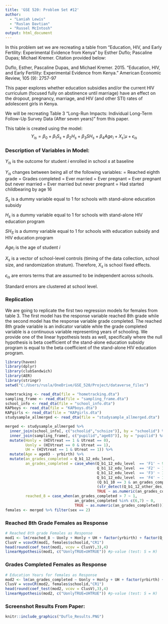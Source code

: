 ---
title: 'GSE 520: Problem Set #12'
author: 
  - "Laniah Lewis"
  - "Ruslan Davtian"
  - "Russel McIntosh"
output: html_document
---

In this problem set we are recreating a table from "Education, HIV, and Early Fertility: Experimental Evidence from Kenya" by Esther Duflo; Pascaline Dupas; Michael Kremer. Citation provided below:

Duflo, Esther, Pascaline Dupas, and Michael Kremer. 2015. "Education, HIV, and Early Fertility: Experimental Evidence from Kenya." American Economic Review, 105 (9): 2757-97

This paper explores whether education subsidies and/or the current HIV curriculum (focused fully on abstinence until marriage) have an effect on the dropout, pregnancy, marriage, and HIV (and other STI) rates of adolescent girls in Kenya.

We will be recreating Table 3 "Long-Run Impacts: Individual Long-Term Follow-Up Survey Data (After seven years)" from this paper.

This table is created using the model:
$$Y_{is} = \beta_0 + β_1S_s + \beta_2H_s + \beta_3SH_s + \beta_4Age_i + X_s'μ + \epsilon_{is}$$

### Description of Variables in Model:

$Y_{is}$ is the outcome for student $i$ enrolled in school $s$ at baseline

$Y_{is}$ changes between being all of the following variables:
= Reached eighth grade
= Grades completed
= Ever married
= Ever pregnant
= Ever pregnant but never married
= Ever married but never pregnant
= Had started childbearing by age 16


$S_s$ is a dummy variable equal to 1 for schools with stand-alone education subsidy

$H_s$ is a dummy variable equal to 1 for schools with  stand-alone HIV education program

$SH_S$ is a dummy variable equal to 1 for schools with education subsidy and HIV education program

$Age_i$ is the age of student $i$

$X_s$ is a vector of school-level controls (timing of the data collection, school size, and randomization stratum). Therefore, $X_s$ is school fixed effects.

$\epsilon_{is}$ are errors terms that are assumed to be independent across schools. 

Standard errors are clustered at school level.

### Replication

We are going to replicate the first two regression models for females from table 3. The first model has the response variable reached 8th grade while the second model has the response variable grade completed. The reached 8th grade variable is an indicator variable while the grade completed variable is a continuous variable representing years of schooling. We provide one of the linear hypothesis tests as well, specifically where the null hypothesis is beta coefficient of the stand-alone education subsidy program is equal to the beta coefficient of the stand-alone HIV education program.

```{r, warning = FALSE, message = FALSE}
library(haven)
library(dplyr)
library(clubSandwich)
library(AER)
library(stringr)
setwd("C:/Users/rusla/OneDrive/GSE_520/Project/dataverse_files")

hometracking <- read_dta(file = "hometracking.dta")
sampling_frame <- read_dta(file = "sampling_frame.dta")
school_info <- read_dta(file = "school_info.dta")
KAPboys <- read_dta(file = "KAPboys.dta")
KAPgirls <- read_dta(file = "KAPgirls.dta")
studysample_allmerged <- read_dta(file = "studysample_allmerged.dta")
```

```{r, warning = FALSE, message = FALSE}
merged <- studysample_allmerged %>% 
  inner_join(school_info[, c("schoolid","schsize")], by = "schoolid") %>%
  inner_join(sampling_frame[, c("pupilid","age03")], by = "pupilid") %>%
  mutate(Honly = (HIVtreat == 1 & Utreat == 0),
         Uonly = (HIVtreat == 0 & Utreat == 1),
         UH = (HIVtreat == 1 & Utreat == 1)) %>%
  mutate(Age = age03 - yrbirth) %>%
  mutate(an_grades_completed = Q_b1_12_edu_level,
         an_grades_completed = case_when(Q_b1_12_edu_level  == 'F1' ~ 9,
                                         Q_b1_12_edu_level  == 'F2' ~ 10,
                                         Q_b1_12_edu_level  == 'F3' ~ 11,
                                         Q_b1_12_edu_level  == 'F4' ~ 12,
                                         (Q_b1_10 == 3 & an_grades_completed  == "") ~ 11,
                                         (str_detect(Q_b1_12_other_des, "COLL") & an_grades_completed == "") ~ 13,
                                         TRUE ~ as.numeric(an_grades_completed)),
         reached_8 = case_when(an_grades_completed > 7 ~ 1, 
                               an_grades_completed %in% c(6,7) ~ 0,
                               TRUE ~ as.numeric(an_grades_completed)))
females <- merged %>% filter(sex == 2)
```

### Reached 8th Grade Females as Response

```{r}
# Reached 8th grade Females as Response
mod1 <- lm(reached_8 ~ Uonly + Honly + UH + factor(yrbirth) + factor(Q_year) + schsize + factor(stratum), data = females, weights = weight_sample)
ClusV = vcovCR(mod1, females$schoolid,"CR1")
head(round(coef_test(mod1, vcov = ClusV),3),4)
linearHypothesis(mod1, c("UonlyTRUE=UHTRUE")) #p-value (test: S = H)
```

### Grades Completed Females as Response

```{r}
# Education Years for females as Response
mod2 <- lm(an_grades_completed ~ Uonly + Honly + UH + factor(yrbirth) + factor(Q_year) + schsize + factor(stratum), data = females, weights = weight_sample)
ClusV = vcovCR(mod2, females$schoolid,"CR1")
head(round(coef_test(mod2, vcov = ClusV),3),4) 
linearHypothesis(mod2, c("UonlyTRUE=UHTRUE")) #p-value (test: S = H)
```


### Screenshot Results From Paper:

```{r pressure, echo=FALSE, fig.cap="Table 3 from Duflo Paper", out.width = '50%', fig.align='center'}
knitr::include_graphics("Duflo_Results.PNG")
```
